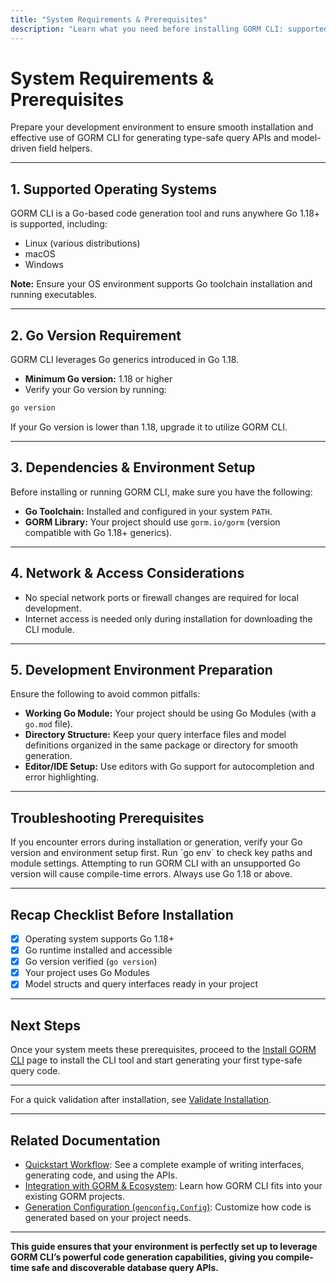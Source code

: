 ```yaml
---
title: "System Requirements & Prerequisites"
description: "Learn what you need before installing GORM CLI: supported operating systems, required Go version (1.18+ with generics), and any dependencies you must prepare. This page ensures your development environment is ready for seamless installation and code generation."
---
```


# System Requirements & Prerequisites

Prepare your development environment to ensure smooth installation and effective use of GORM CLI for generating type-safe query APIs and model-driven field helpers.

---

## 1. Supported Operating Systems

GORM CLI is a Go-based code generation tool and runs anywhere Go 1.18+ is supported, including:

- Linux (various distributions)
- macOS
- Windows

**Note:** Ensure your OS environment supports Go toolchain installation and running executables.

---

## 2. Go Version Requirement

GORM CLI leverages Go generics introduced in Go 1.18.

- **Minimum Go version:** 1.18 or higher
- Verify your Go version by running:

```bash
go version
```

If your Go version is lower than 1.18, upgrade it to utilize GORM CLI.

---

## 3. Dependencies & Environment Setup

Before installing or running GORM CLI, make sure you have the following:

- **Go Toolchain:** Installed and configured in your system `PATH`.
- **GORM Library:** Your project should use `gorm.io/gorm` (version compatible with Go 1.18+ generics).

---

## 4. Network & Access Considerations

- No special network ports or firewall changes are required for local development.
- Internet access is needed only during installation for downloading the CLI module.

---

## 5. Development Environment Preparation

Ensure the following to avoid common pitfalls:

- **Working Go Module:** Your project should be using Go Modules (with a `go.mod` file).
- **Directory Structure:** Keep your query interface files and model definitions organized in the same package or directory for smooth generation.
- **Editor/IDE Setup:** Use editors with Go support for autocompletion and error highlighting.

---

## Troubleshooting Prerequisites

<Tip>
If you encounter errors during installation or generation, verify your Go version and environment setup first. Run `go env` to check key paths and module settings.
</Tip>

<Warning>
Attempting to run GORM CLI with an unsupported Go version will cause compile-time errors. Always use Go 1.18 or above.
</Warning>

---

## Recap Checklist Before Installation

- [x] Operating system supports Go 1.18+
- [x] Go runtime installed and accessible
- [x] Go version verified (`go version`)
- [x] Your project uses Go Modules
- [x] Model structs and query interfaces ready in your project

---

## Next Steps

Once your system meets these prerequisites, proceed to the [Install GORM CLI](../installation-setup/install-cli.md) page to install the CLI tool and start generating your first type-safe query code.

---

For a quick validation after installation, see [Validate Installation](../installation-setup/quick-validation.md).

---

## Related Documentation

- [Quickstart Workflow](../../getting-started-examples/quickstart-workflow.md): See a complete example of writing interfaces, generating code, and using the APIs.
- [Integration with GORM & Ecosystem](../../getting-started-examples/integration-with-gorm.md): Learn how GORM CLI fits into your existing GORM projects.
- [Generation Configuration (`genconfig.Config`)](../../guides/customization-integration/generation-config.md): Customize how code is generated based on your project needs.


---

**This guide ensures that your environment is perfectly set up to leverage GORM CLI’s powerful code generation capabilities, giving you compile-time safe and discoverable database query APIs.**